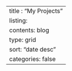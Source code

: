 ---
title : "My Projects"
listing:
    contents: blog
    type: grid
    sort: "date desc"
    categories: false
---